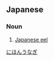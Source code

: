 ==Japanese==
{{ja-kanjitab|にち|k1=に|ほん|うなぎ}}

===Noun===
{{ja-noun|ニホンウナギ}}

# [[Japanese eel]]

[[Category:ja:Eels|にほんうなぎ]]